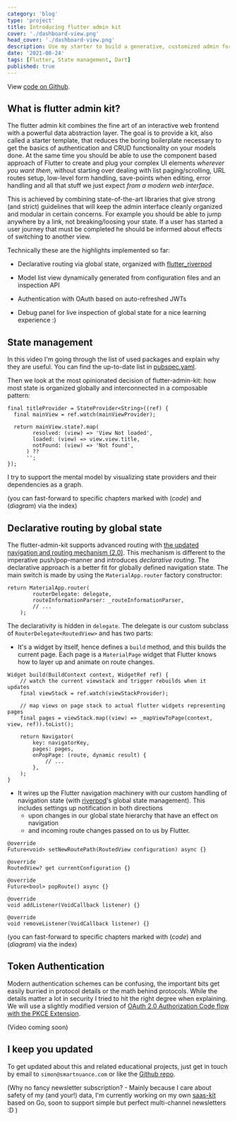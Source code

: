 ```yaml
---
category: 'blog'
type: 'project'
title: Introducing flutter admin kit
cover: './dashboard-view.png'
head_cover: './dashboard-view.png'
description: Use my starter to build a generative, customized admin for all platforms. Nice to use and nice to extend.
date: '2021-08-24'
tags: [Flutter, State management, Dart]
published: true
---
```



View [code on Github](https://github.com/smartnuance/flutter-admin-kit).

## What is flutter admin kit?

The flutter admin kit combines the fine art of an interactive web frontend with a powerful data abstraction layer. The goal is
to provide a kit, also called a starter template, that reduces the boring boilerplate necessary to get the basics of authentication and CRUD functionality
on your models done. At the same time you should be able to use the component based approach of Flutter to create and plug your complex UI elements _wherever you want them_,
without starting over dealing with list paging/scrolling, URL routes setup, low-level form handling, save-points when editing, error handling and all that stuff
we just expect _from a modern web interface_.

This is achieved by combining state-of-the-art libraries that give strong (and strict) guidelines that will keep the admin interface
cleanly organized and modular in certain concerns. For example you should be able to jump anywhere by a link, not breaking/loosing your state.
If a user has started a user journey that must be completed he should be informed about effects of switching to another view.

Technically these are the highlights implemented so far:

- Declarative routing via global state, organized with [flutter_riverpod](https://pub.dev/packages/flutter_riverpod)

- Model list view dynamically generated from configuration files and an inspection API

- Authentication with OAuth based on auto-refreshed JWTs

- Debug panel for live inspection of global state for a nice learning experience :)

<VimeoPlayer video={591284010} />

## State management

In this video I'm going through the list of used packages and explain why they are useful. You can find the up-to-date list in [pubspec.yaml](https://github.com/smartnuance/flutter-admin-kit/blob/main/pubspec.yaml).


Then we look at the most opinionated decision of flutter-admin-kit: how most state is organized globally and interconnected in a composable pattern:

```dart{2}{numberLines: true}
final titleProvider = StateProvider<String>((ref) {
  final mainView = ref.watch(mainViewProvider);

  return mainView.state?.map(
        resolved: (view) => 'View Not loaded',
        loaded: (view) => view.view.title,
        notFound: (view) => 'Not found',
      ) ??
      '';
});
```

I try to support the mental model by visualizing state providers and their dependencies as a graph.

(you can fast-forward to specific chapters marked with (_code_) and (_diagram_) via the index)

<VimeoPlayer video={591284233} />

## Declarative routing by global state

The flutter-admin-kit supports advanced routing with [the updated navigation and routing mechanism (2.0)](https://flutter.dev/docs/development/ui/navigation). This mechanism is different to the imperative push/pop-manner and introduces _declarative routing_. The declarative approach is a better fit for globally defined navigation state.
The main switch is made by using the `MaterialApp.router` factory constructor:
```dart{2,3}{numberLines: true}
return MaterialApp.router(
        routerDelegate: delegate,
        routeInformationParser: _routeInformationParser,
        // ...
    );
```
The declarativity is hidden in `delegate`. The delegate is our custom subclass of `RouterDelegate<RoutedView>` and has two parts:

- It's a widget by itself, hence defines a `build` method, and this builds the current page. Each page is a `MaterialPage` widget that Flutter knows how to layer up and animate on route changes.

```dart{3,10}{numberLines: true}
Widget build(BuildContext context, WidgetRef ref) {
    // watch the current viewstack and trigger rebuilds when it updates
    final viewStack = ref.watch(viewStackProvider);

    // map views on page stack to actual flutter widgets representing pages
    final pages = viewStack.map((view) => _mapViewToPage(context, view, ref)).toList();

    return Navigator(
        key: navigatorKey,
        pages: pages,
        onPopPage: (route, dynamic result) {
            // ...
        },
    );
}
```

- It wires up the Flutter navigation machinery with our custom handling of navigation state (with [riverpod](https://pub.dev/packages/flutter_riverpod)'s global state management). This includes settings up notification in both directions
    - upon changes in our global state hierarchy that have an effect on navigation
    - and incoming route changes passed on to us by Flutter.

```dart{2,5,8}{numberLines: true}
@override
Future<void> setNewRoutePath(RoutedView configuration) async {}

@override
RoutedView? get currentConfiguration {}

@override
Future<bool> popRoute() async {}

@override
void addListener(VoidCallback listener) {}

@override
void removeListener(VoidCallback listener) {}
```

(you can fast-forward to specific chapters marked with (_code_) and (_diagram_) via the index)

<VimeoPlayer video={601048009} />

## Token Authentication

Modern authentication schemes can be confusing, the important bits get easily burried in protocol details or the math behind protocols. While the details matter a lot in security
I tried to hit the right degree when explaining. We will use a slightly modified version of [OAuth 2.0 Authorization Code flow with the PKCE Extension](https://blog.postman.com/pkce-oauth-how-to/).

(Video coming soon)

## I keep you updated

To get updated about this and related educational projects, just get in touch by email to `simon@smartnuance.com` or like the [Github repo](https://github.com/smartnuance/flutter-admin-kit).

(Why no fancy newsletter subscription? - Mainly because I care about safety of my (and your!) data, I'm currently working on my own [saas-kit](https://github.com/smartnuance/saas-kit) based on Go, soon to support simple but perfect multi-channel newsletters :D )
